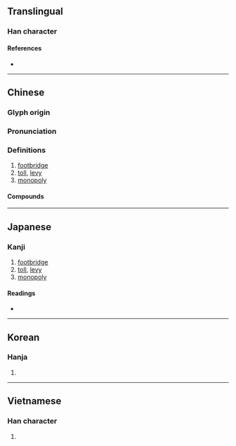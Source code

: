 {{character info/new}}
==Translingual==

===Han character===
{{Han char|rn=75|rad=木|as=10|sn=14|four=44914|canj=DOBG|ids=⿰木隺}}

====References====
* {{Han ref|kx=0544.270|dkj=15283|dj=0932.100|hdz=21270.120|uh=69B7|ud=27063|bh=BA65|bd=47717}}

----

==Chinese==
{{zh-forms}}

===Glyph origin===
{{Han etym}}

===Pronunciation===
{{zh-pron
|m=què
|m-s=
|c=kok3
|c-t=
|g=
|h=pfs=
|j=
|mb=
|md=
|mn=
|mn-t=
|w=
|x=
|mc=y
|oc=y
|ma=
|cat=n
}}

===Definitions===
{{zh-hanzi}}

# [[footbridge]]
# [[toll]], [[levy]]
# [[monopoly]]

====Compounds====
{{zh-der|利榷|商榷|官榷|拘榷|辜榷|酒榷|酤榷}}

----

==Japanese==

===Kanji===
{{ja-kanji|grade=|rs=木10}}

# [[footbridge]]
# [[toll]], [[levy]]
# [[monopoly]]

====Readings====
* {{ja-readings|on=かく, こう, きょう}}

----

==Korean==

===Hanja===
{{ko-hanja|hangeul=교|eumhun=|rv=gyo|mr=kyo|y=kyo}}

# {{defn|lang=ko|sort=木10}}

----

==Vietnamese==

===Han character===
{{vi-hantu|[[dác]], [[các]]|rs=木10}}

# {{defn|lang=vi|sort=木10}}